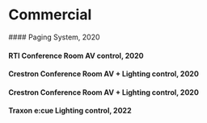 
# Commercial

<Steps>
  #### Paging System, 2020
  <Card title="Upway China Office, Tsuen Wan, NT, HK" href="/works/Programmer/Commercial/UpwayChina" />

  #### RTI Conference Room AV control, 2020
  <Card title="Yamato Logistic, Kowloon " href="/works/Programmer/Commercial/YamatoLGT" />

  #### Crestron Conference Room AV + Lighting control, 2020
  <Card title="Lai Tak Enterprises Ltd, Kowloon Bay, Kowloon " href="/works/Programmer" />

  #### Crestron Conference Room AV + Lighting control, 2020
  <Card title="Golden Century international holdings group ltd, CasuewayBay, Hong Kong " href="/works/Programmer/Commercial/TimesSQ" />

  #### Traxon e:cue Lighting control, 2022
  <Card title="World Trade Centre, Hong Kong" href="/works/Programmer/Commercial/WTC" />
</Steps>